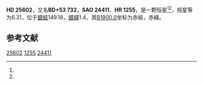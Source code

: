 {{Starbox begin
| name = HD 25602
}}
{{Starbox observe
| epoch = [[J2000.0|J2000.0]]
| constell = {{星座名待查}}<ref name=SIMBAD>{{cite web
 | url=http://simbad.u-strasbg.fr/simbad/sim-id?Ident=HR+1255
 | title =Pulsating variable Star
 | publisher=Centre de Données astronomiques de Strasbourg
 | work=SIMBAD
 | accessdate=2012-07-13}}</ref><ref name=DATA>{{cite web
 | url=http://vizier.u-strasbg.fr/viz-bin/VizieR-5?-out.add=.&-source=5050&-corr=PK=HR&-out.max=9999&HR=1255
 | title=VizieR Detailed Page
 | accessdate=2012-07-13
 | archive-date=2016-03-05
 | archive-url=https://web.archive.org/web/20160305005523/http://vizier.u-strasbg.fr/viz-bin/VizieR-5?-out.add=.&-source=5050&-corr=PK=HR&-out.max=9999&HR=1255
 | dead-url=no
 }}</ref>
| 星官 = 
| ra = {{RA|4|6|36.6}}<ref name=SIMBAD /><ref name=DATA />
| dec = {{DEC|+54|0|31}}<ref name=SIMBAD /><ref name=DATA />
| appmag_v = 6.31<ref name=SIMBAD /><ref name=DATA />
}}
{{Starbox character
| class = K0III-IV<ref name=SIMBAD /><ref name=DATA />
| b-v = 0.99<ref name=SIMBAD /><ref name=DATA />
| u-b = 0.75<ref name=SIMBAD /><ref name=DATA />
| r-i = <ref name=SIMBAD /><ref name=DATA />
| variable = 
}}
{{Starbox astrometry
| radial_v = 0.75
| prop_mo_ra = -8
| parallax = 
| p_error = 
}}
{{Starbox catalog
| names =BD+53 732，[[SAO星表|SAO]] 24411，[[HD星表|HD]] 25602，[[HR星表|HR]] 1255}}
{{Starbox reference |Simbad=HR+1255}}
{{Starbox end}}

'''HD 25602'''，又名'''BD+53 732'''，'''SAO 24411'''、'''HR 1255'''，是一颗恒星<ref name=SIMBAD /><ref name=DATA />，视星等为6.31，位于[[銀道座標系|銀經]]149.18，[[銀道座標系|銀緯]]1.4，其[[B1900.0|B1900.0]]坐标为赤經{{RA|3|58|49}}，赤緯{{DEC|+53|1.4|19}}。

== 参考文献 ==
{{reflist}}

{{star-stub}}

[[Category:HD和HDE天體|25602]]
[[Category:HR天體|1255]]
[[Category:SAO天體|24411]]